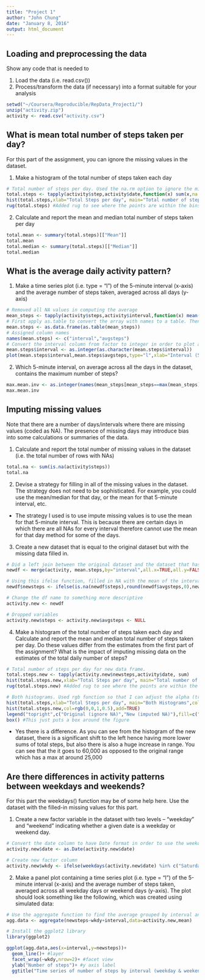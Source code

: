 ```yaml
---
title: "Project 1"
author: "John Chung"
date: "January 8, 2016"
output: html_document
---
```


## Loading and preprocessing the data

Show any code that is needed to

1. Load the data (i.e. read.csv())
2. Process/transform the data (if necessary) into a format suitable for your analysis

```r
setwd("~/Coursera/Reproducible/RepData_Project1/")
unzip("activity.zip")
activity <- read.csv("activity.csv")
```

## What is mean total number of steps taken per day?

For this part of the assignment, you can ignore the missing values in the dataset.

1. Make a histogram of the total number of steps taken each day
```r
# Total number of steps per day. Used the na.rm option to ignore the missing values
total.steps <- tapply(activity$step,activity$date,function(x) sum(x,na.rm=TRUE))
hist(total.steps,xlab="Total Steps per day", main="Total number of steps taken each day",col="salmon")
rug(total.steps) #Added rug to see where the points are within the bins
```

2. Calculate and report the mean and median total number of steps taken per day
```r
total.mean <- summary(total.steps)[["Mean"]]
total.mean
total.median <- summary(total.steps)[["Median"]]
total.median
```

## What is the average daily activity pattern?

1. Make a time series plot (i.e. type = "l") of the 5-minute interval (x-axis) and the average number of steps taken, averaged across all days (y-axis)

```r
# Removed all NA values in computing the average
mean_steps <- tapply(activity$steps,activity$interval,function(x) mean(x,na.rm=TRUE))
# First apply as.table to convert the array with names to a table. Then convert table to data frame. 
mean.steps <- as.data.frame(as.table(mean_steps))
# Assigned column names
names(mean.steps) <- c("interval","avgsteps")
# Convert the interval column from factor to integer in order to plot a time series
mean.steps$interval <- as.integer(as.character(mean.steps$interval))
plot(mean.steps$interval,mean.steps$avgsteps,type="l",xlab="Interval (5-min periods)", ylab="Average # of steps", main="Time series plot of Average number of steps across all days",lwd=2,col="blue")
```

2. Which 5-minute interval, on average across all the days in the dataset, contains the maximum number of steps?

```r
max.mean.inv <- as.integer(names(mean_steps[mean_steps==max(mean_steps)]))
max.mean.inv
```

## Imputing missing values

Note that there are a number of days/intervals where there are missing values (coded as NA). The presence of missing days may introduce bias into some calculations or summaries of the data.

1. Calculate and report the total number of missing values in the dataset (i.e. the total number of rows with NAs)
```r
total.na <- sum(is.na(activity$steps))
total.na
```
2. Devise a strategy for filling in all of the missing values in the dataset. The strategy does not need to be sophisticated. For example, you could use the mean/median for that day, or the mean for that 5-minute interval, etc.

- The strategy I used is to use impute missing values is to use the mean for that 5-minute interval. This is because there are certain days in which there are all NAs for every interval therefore cannot use the mean for that day method for some of the days. 

3. Create a new dataset that is equal to the original dataset but with the missing data filled in.

```r
# Did a left join between the original dataset and the dataset that has the mean for the 5-minute intervals
newdf <- merge(activity, mean.steps,by="interval",all.x=TRUE,all.y=FALSE) #left join by setting left only to be TRUE

# Using this ifelse function, filled in NA with the mean of the interval
newdf$newsteps <- ifelse(is.na(newdf$steps),round(newdf$avgsteps,0),newdf$steps)

# Change the df name to something more descriptive
activity.new <- newdf

# Dropped variables
activity.new$steps <- activity.new$avgsteps <- NULL
```

4. Make a histogram of the total number of steps taken each day and Calculate and report the mean and median total number of steps taken per day. Do these values differ from the estimates from the first part of the assignment? What is the impact of imputing missing data on the estimates of the total daily number of steps?

```r
# Total number of steps per day for new data frame. 
total.steps.new <- tapply(activity.new$newsteps,activity$date, sum)
hist(total.steps.new,xlab="Total Steps per day", main="Total number of steps taken each day with new data frame",col="lightslateblue")
rug(total.steps.new) #Added rug to see where the points are within the bins
```
```r
# Both histograms. Used rgb function so that I can adjust the alpha (transparency) level
hist(total.steps,xlab="Total Steps per day", main="Both Histograms",col=rgb(1,0,0,0.5),xlim=c(0,60000),ylim=c(0,30))
hist(total.steps.new,col=rgb(0,0,1,0.5),add=TRUE)
legend("topright",c("Original (ignore NA)","New (imputed NA)"),fill=c("salmon","lightslateblue")) # After adjusting the colors match salmon and lightslateblue best
box() #This just puts a box around the figure
```

- Yes there is a difference. As you can see from the histogram of the new dataset, there is a significant shift to the left hence having more lower sums of total steps, but also there is also a huge increase in range. You can see that the it goes to 60,000 as opposed to the original range which has a max at around 25,000

## Are there differences in activity patterns between weekdays and weekends?

For this part the weekdays() function may be of some help here. Use the dataset with the filled-in missing values for this part.

1. Create a new factor variable in the dataset with two levels -- "weekday" and "weekend" indicating whether a given date is a weekday or weekend day.

```r
# Convert the date column to have Date format in order to use the weekdays function
activity.new$date <- as.Date(activity.new$date)

# Create new factor column
activity.new$wkdy <- ifelse(weekdays(activity.new$date) %in% c("Saturday","Sunday"),"weekend","weekday")
```

2. Make a panel plot containing a time series plot (i.e. type = "l") of the 5-minute interval (x-axis) and the average number of steps taken, averaged across all weekday days or weekend days (y-axis). The plot should look something like the following, which was created using simulated data:

```r
# Use the aggregate function to find the average grouped by interval and wkdy
agg.data <- aggregate(newsteps~wkdy+interval,data=activity.new,mean)

# Install the ggplot2 library
library(ggplot2)

ggplot(agg.data,aes(x=interval,y=newsteps))+ 
  geom_line()+ #layer
  facet_wrap(~wkdy,nrow=2)+ #facet view
  ylab("Number of steps")+ #y axis label
  ggtitle("Time series of number of steps by interval (weekday & weekend)")
```